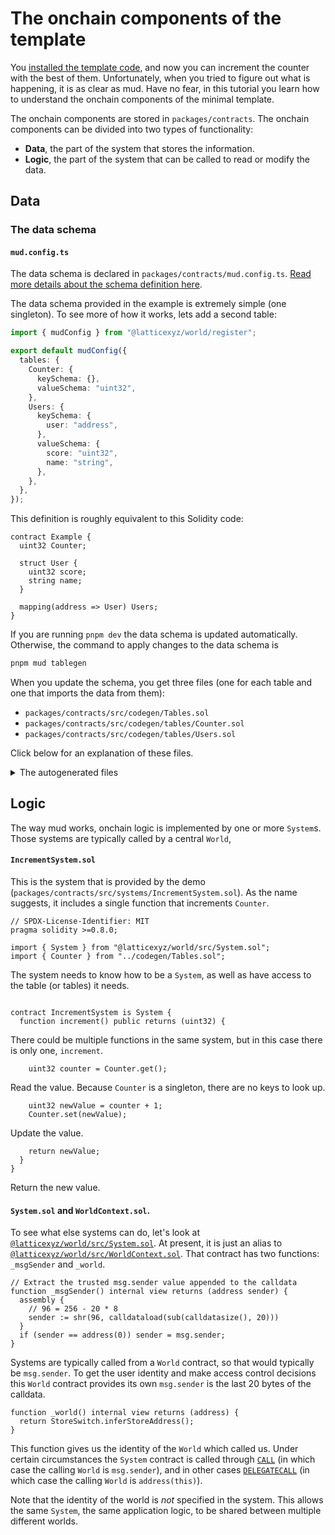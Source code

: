 # The onchain components of the template

You [installed the template code](/quick-start), and now you can increment the counter with the best of them.
Unfortunately, when you tried to figure out what is happening, it is as clear as mud.
Have no fear, in this tutorial you learn how to understand the onchain components of the minimal template.

The onchain components are stored in `packages/contracts`.
The onchain components can be divided into two types of functionality:

- **Data**, the part of the system that stores the information.
- **Logic**, the part of the system that can be called to read or modify the data.

## Data

### The data schema

#### `mud.config.ts`

The data schema is declared in `packages/contracts/mud.config.ts`.
[Read more details about the schema definition here](/world/config#global-configuration-keys).

The data schema provided in the example is extremely simple (one singleton).
To see more of how it works, lets add a second table:

```ts filename="mud.config.ts" copy
import { mudConfig } from "@latticexyz/world/register";

export default mudConfig({
  tables: {
    Counter: {
      keySchema: {},
      valueSchema: "uint32",
    },
    Users: {
      keySchema: {
        user: "address",
      },
      valueSchema: {
        score: "uint32",
        name: "string",
      },
    },
  },
});
```

This definition is roughly equivalent to this Solidity code:

```solidity
contract Example {
  uint32 Counter;

  struct User {
    uint32 score;
    string name;
  }

  mapping(address => User) Users;
}
```

If you are running `pnpm dev` the data schema is updated automatically.
Otherwise, the command to apply changes to the data schema is

```sh copy
pnpm mud tablegen
```

When you update the schema, you get three files (one for each table and one that imports the data from them):

- `packages/contracts/src/codegen/Tables.sol`
- `packages/contracts/src/codegen/tables/Counter.sol`
- `packages/contracts/src/codegen/tables/Users.sol`

Click below for an explanation of these files.

<details>
<summary>The autogenerated files</summary>
  
#### `Tables.sol`

```solidity filename="Tables.sol"
// SPDX-License-Identifier: MIT
pragma solidity >=0.8.0;

/* Autogenerated file. Do not edit manually. */

import { Counter, CounterTableId } from "./tables/Counter.sol";
import { Users, UsersData, UsersTableId } from "./tables/Users.sol";
```

This file just imports the definitions of all the tables defined in the schema.

#### `Counter.sol`

```solidity
// SPDX-License-Identifier: MIT
pragma solidity >=0.8.0;

/* Autogenerated file. Do not edit manually. */

// Import schema type
import { SchemaType } from "@latticexyz/schema-type/src/solidity/SchemaType.sol";

// Import store internals
import { IStore } from "@latticexyz/store/src/IStore.sol";
import { StoreSwitch } from "@latticexyz/store/src/StoreSwitch.sol";
import { StoreCore } from "@latticexyz/store/src/StoreCore.sol";
import { Bytes } from "@latticexyz/store/src/Bytes.sol";
import { Memory } from "@latticexyz/store/src/Memory.sol";
import { SliceLib } from "@latticexyz/store/src/Slice.sol";
import { EncodeArray } from "@latticexyz/store/src/tightcoder/EncodeArray.sol";
import { Schema, SchemaLib } from "@latticexyz/store/src/Schema.sol";
import { PackedCounter, PackedCounterLib } from "@latticexyz/store/src/PackedCounter.sol";
```

These are various definitions required for a mud table.
You don't typically need to worry about them.

```solidity
bytes32 constant _tableId = bytes32(abi.encodePacked(bytes16(""), bytes16("Counter")));
bytes32 constant CounterTableId = _tableId;
```

One advantage of mud is that the metadata, the information that describes the data we are managing, is available onchain.
For table IDs the first sixteen characters are the namespace of the table, followed by sixteen characters of the name of the table itself.
The default namespace is empty.

```solidity
library Counter {
  /** Get the table's value schema */
  function getValueSchema() internal pure returns (Schema) {
    SchemaType[] memory _valueSchema = new SchemaType[](1);
    _valueSchema[0] = SchemaType.UINT32;

    return SchemaLib.encode(_valueSchema);
  }

  function getKeySchema() internal pure returns (Schema) {
    SchemaType[] memory _keySchema = new SchemaType[](0);

    return SchemaLib.encode(_keySchema);
  }
```

These two functions return the schema, the different types of fields, for the value and the key.
In this case, there is nothing in the key because the table only has a single row.

[The list of field types is available here](https://github.com/latticexyz/mud/blob/main/packages/schema-type/src/solidity/SchemaType.sol#L9).

```solidity
/** Get the table's metadata */
function getMetadata() internal pure returns (string memory, string[] memory) {
  string[] memory _fieldNames = new string[](1);
  _fieldNames[0] = "value";
  return ("Counter", _fieldNames);
}
```

This function returns the name of the table and the names of the fields in it.
In this case there is only one, and as we didn't specify the name in `mud.config.ts` it is called by the default, `value`.

```solidity
/** Register the table's schema */
function registerSchema() internal {
  StoreSwitch.registerSchema(_tableId, getSchema(), getKeySchema());
}

/** Register the table's schema (using the specified store) */
function registerSchema(IStore _store) internal {
  _store.registerSchema(_tableId, getSchema(), getKeySchema());
}
```

These two functions register the schema, either to the default `Store` (`StoreSwitch`) or to one given as a parameter.

```solidity
/** Set the table's metadata */
function setMetadata() internal {
  (string memory _tableName, string[] memory _fieldNames) = getMetadata();
  StoreSwitch.setMetadata(_tableId, _tableName, _fieldNames);
}

/** Set the table's metadata (using the specified store) */
function setMetadata(IStore _store) internal {
  (string memory _tableName, string[] memory _fieldNames) = getMetadata();
  _store.setMetadata(_tableId, _tableName, _fieldNames);
}
```

These two functions register the metadata, the table and column names, either to the default `Store` (`StoreSwitch`) or to one given as a parameter.

```solidity
/** Get value */
function get() internal view returns (uint32 value) {
  bytes32[] memory _keyTuple = new bytes32[](0);

  bytes memory _blob = StoreSwitch.getField(_tableId, _keyTuple, 0);
  return (uint32(Bytes.slice4(_blob, 0)));
}

/** Get value (using the specified store) */
function get(IStore _store) internal view returns (uint32 value) {
  bytes32[] memory _keyTuple = new bytes32[](0);

  bytes memory _blob = _store.getField(_tableId, _keyTuple, 0);
  return (uint32(Bytes.slice4(_blob, 0)));
}
```

These two functions read the value.
In this case there is only one value and there are no keys, so they just get the first entry, the one with index zero.

```solidity
/** Set value */
function set(uint32 value) internal {
  bytes32[] memory _keyTuple = new bytes32[](0);

  StoreSwitch.setField(_tableId, _keyTuple, 0, abi.encodePacked((value)));
}

/** Set value (using the specified store) */
function set(IStore _store, uint32 value) internal {
  bytes32[] memory _keyTuple = new bytes32[](0);

  _store.setField(_tableId, _keyTuple, 0, abi.encodePacked((value)));
}
```

These two functions overwrite the value.

```solidity
/** Tightly pack full data using this table's schema */
function encode(uint32 value) internal view returns (bytes memory) {
  return abi.encodePacked(value);
}

/** Encode keys as a bytes32 array using this table's schema */
function encodeKeyTuple() internal pure returns (bytes32[] memory _keyTuple) {
  _keyTuple = new bytes32[](0);
}
```

Utility functions to encode a value.

```solidity

  /* Delete all data for given keys */
  function deleteRecord() internal {
    bytes32[] memory _keyTuple = new bytes32[](0);

    StoreSwitch.deleteRecord(_tableId, _keyTuple);
  }

  /* Delete all data for given keys (using the specified store) */
  function deleteRecord(IStore _store) internal {
    bytes32[] memory _keyTuple = new bytes32[](0);

    _store.deleteRecord(_tableId, _keyTuple);
  }
}
```

These functions delete the value.
Normally it would be the value associated with the a key provided as a paramter, but in this case there is no parameter.

#### `Users.sol`

This file is very similar to `Counter.sol`, so I will only explain the parts that are different.

```solidity
struct UsersData {
  uint32 score;
  string name;
}
```

A struct to hold all the schema fields.
By default this struct is created whenever there are multiple input fields.

```solidity
function getKeySchema() internal pure returns (Schema) {
  SchemaType[] memory _schema = new SchemaType[](1);
  _schema[0] = SchemaType.ADDRESS;

  return SchemaLib.encode(_schema);
}
```

In contrast to `Counter`, this table does have a key, so it has a real key schema.

```solidity
  /** Get score */
  function getScore(address user) internal view returns (uint32 score) {
    bytes32[] memory _keyTuple = new bytes32[](1);
    _keyTuple[0] = bytes32(uint256(uint160(user)));

    bytes memory _blob = StoreSwitch.getField(_tableId, _keyTuple, 0);
    return (uint32(Bytes.slice4(_blob, 0)));
  }

  /** Get score (using the specified store) */
  function getScore(IStore _store, address user) internal view returns (uint32 score) {
     ...
  }

  /** Set score */
  function setScore(address user, uint32 score) internal {
    bytes32[] memory _keyTuple = new bytes32[](1);
    _keyTuple[0] = bytes32(uint256(uint160(user)));

    StoreSwitch.setField(_tableId, _keyTuple, 0, abi.encodePacked((score)));
  }

  /** Set score (using the specified store) */
  function setScore(IStore _store, address user, uint32 score) internal {
     ...
  }

  /** Get name */
  function getName(address user) internal view returns (string memory name) {
     ...
  }

  /** Get name (using the specified store) */
  function getName(IStore _store, address user) internal view returns (string memory name) {
     ...
  }

  /** Set name */
  function setName(address user, string memory name) internal {
     ...
  }

  /** Set name (using the specified store) */
  function setName(IStore _store, address user, string memory name) internal {
     ...
  }
```

When there are multiple fields in the record, `get` and `set` functions are provided for each field.

```solidity
  /** Get the length of name */
  function lengthName(address user) internal view returns (uint256) {
    bytes32[] memory _keyTuple = new bytes32[](1);
    _keyTuple[0] = bytes32(uint256(uint160(user)));

    uint256 _byteLength = StoreSwitch.getFieldLength(_tableId, _keyTuple, 1, getSchema());
    return _byteLength / 1;
  }

  /** Get the length of name (using the specified store) */
  function lengthName(IStore _store, address user) internal view returns (uint256) {
    ...
    uint256 _byteLength = _store.getFieldLength(_tableId, _keyTuple, 1, getSchema());
    return _byteLength / 1;
  }
```

A string is an array, so `Name` also gets the functions that arrays get - for example, the function to get the array length.
The division by one is because strings are one byte per character.

```solidity
  /** Get an item of name (unchecked, returns invalid data if index overflows) */
  function getItemName(address user, uint256 _index) internal view returns (string memory) {
    bytes32[] memory _keyTuple = new bytes32[](1);
    _keyTuple[0] = bytes32(uint256(uint160(user)));

    bytes memory _blob = StoreSwitch.getFieldSlice(_tableId, _keyTuple, 1, getSchema(), _index * 1, (_index + 1) * 1);
    return (string(_blob));
  }

  /** Get an item of name (using the specified store) (unchecked, returns invalid data if index overflows) */
  function getItemName(IStore _store, address user, uint256 _index) internal view returns (string memory) {
    ...
    bytes memory _blob = _store.getFieldSlice(_tableId, _keyTuple, 1, getSchema(), _index * 1, (_index + 1) * 1);
    return (string(_blob));
  }
```

Another array function, this one gets the n'th item (in this case, character).

```solidity
  /** Push a slice to name */
  function pushName(address user, string memory _slice) internal {
    bytes32[] memory _keyTuple = new bytes32[](1);
    _keyTuple[0] = bytes32(uint256(uint160(user)));

    StoreSwitch.pushToField(_tableId, _keyTuple, 1, bytes((_slice)));
  }

  /** Push a slice to name (using the specified store) */
  function pushName(IStore _store, address user, string memory _slice) internal {
    ...
    _store.pushToField(_tableId, _keyTuple, 1, bytes((_slice)));
  }

  /** Pop a slice from name */
  function popName(address user) internal {
    bytes32[] memory _keyTuple = new bytes32[](1);
    _keyTuple[0] = bytes32(uint256(uint160(user)));

    StoreSwitch.popFromField(_tableId, _keyTuple, 1, 1);
  }

  /** Pop a slice from name (using the specified store) */
  function popName(IStore _store, address user) internal {
    ...
    _store.popFromField(_tableId, _keyTuple, 1, 1);
  }
```

Add and remove items from the end of the array.

```solidity
  /** Update a slice of name at `_index` */
  function updateName(address user, uint256 _index, string memory _slice) internal {
    bytes32[] memory _keyTuple = new bytes32[](1);
    _keyTuple[0] = bytes32(uint256(uint160(user)));

    StoreSwitch.updateInField(_tableId, _keyTuple, 1, _index * 1, bytes((_slice)));
  }

  /** Update a slice of name (using the specified store) at `_index` */
  function updateName(IStore _store, address user, uint256 _index, string memory _slice)
 internal {
    ...
    _store.updateInField(_tableId, _keyTuple, 1, _index * 1, bytes((_slice)));
  }
```

Update a slice of the "array".

```solidity
  /** Get the full data */
  function get(address user) internal view returns (UsersData memory _table) {
    bytes32[] memory _keyTuple = new bytes32[](1);
    _keyTuple[0] = bytes32(uint256(uint160(user)));

    bytes memory _blob = StoreSwitch.getRecord(_tableId, _keyTuple, getSchema());
    return decode(_blob);
  }

  /** Get the full data (using the specified store) */
  function get(IStore _store, address user) internal view returns (UsersData memory _tab
le) {
    ....
    bytes memory _blob = _store.getRecord(_tableId, _keyTuple, getSchema());
    return decode(_blob);
  }

  /** Set the full data using individual values */
  function set(address user, uint32 score, string memory name) internal {
    bytes memory _data = encode(score, name);

    bytes32[] memory _keyTuple = new bytes32[](1);
    _keyTuple[0] = bytes32(uint256(uint160(user)));

    StoreSwitch.setRecord(_tableId, _keyTuple, _data);
  }

  /** Set the full data using individual values (using the specified store) */
  function set(IStore _store, address user, uint32 score, string memory name) internal {
    ...
    _store.setRecord(_tableId, _keyTuple, _data);
  }

  /** Set the full data using the data struct */
  function set(address user, UsersData memory _table) internal {
    set(user, _table.score, _table.name);
  }

  /** Set the full data using the data struct (using the specified store) */
  function set(IStore _store, address user, UsersData memory _table) internal {
    set(_store, user, _table.score, _table.name);
  }
```

Get and set the entire row of user data.

```solidity
/** Decode the tightly packed blob using this table's schema */
function decode(bytes memory _blob) internal view returns (UsersData memory _table) {
  // 4 is the total byte length of static data
  PackedCounter _encodedLengths = PackedCounter.wrap(Bytes.slice32(_blob, 4));

  _table.score = (uint32(Bytes.slice4(_blob, 0)));

  // Store trims the blob if dynamic fields are all empty
  if (_blob.length > 4) {
    uint256 _start;
    // skip static data length + dynamic lengths word
    uint256 _end = 36;

    _start = _end;
    _end += _encodedLengths.atIndex(0);
    _table.name = (string(SliceLib.getSubslice(_blob, _start, _end).toBytes()));
  }
}
```

The first four bytes are the `uint32` score, which is always present.
The `string` name, however, might be empty, in which case nothing will be returned there.
If there is a name, it is encoded in the standard Ethereum manner for strings, a 32 byte length followed by the data.

```solidity
/** Tightly pack full data using this table's schema */
function encode(uint32 score, string memory name) internal view returns (bytes memory) {
  uint40[] memory _counters = new uint40[](1);
  _counters[0] = uint40(bytes(name).length);
  PackedCounter _encodedLengths = PackedCounterLib.pack(_counters);

  return abi.encodePacked(score, _encodedLengths.unwrap(), bytes((name)));
}

/** Encode keys as a bytes32 array using this table's schema */
function encodeKeyTuple(address user) internal pure returns (bytes32[] memory _keyTuple) {
  _keyTuple = new bytes32[](1);
  _keyTuple[0] = bytes32(uint256(uint160(user)));
}
```

These functions encode data so it can be treated as an array of Ethereum values (256 bits = 32 bytes).

</details>

## Logic

The way mud works, onchain logic is implemented by one or more `System`s.
Those systems are typically called by a central `World`,

#### `IncrementSystem.sol`

This is the system that is provided by the demo (`packages/contracts/src/systems/IncrementSystem.sol`).
As the name suggests, it includes a single function that increments `Counter`.

```solidity
// SPDX-License-Identifier: MIT
pragma solidity >=0.8.0;

import { System } from "@latticexyz/world/src/System.sol";
import { Counter } from "../codegen/Tables.sol";
```

The system needs to know how to be a `System`, as well as have access to the table (or tables) it needs.

```solidity

contract IncrementSystem is System {
  function increment() public returns (uint32) {
```

There could be multiple functions in the same system, but in this case there is only one, `increment`.

```solidity
    uint32 counter = Counter.get();
```

Read the value. Because `Counter` is a singleton, there are no keys to look up.

```solidity
    uint32 newValue = counter + 1;
    Counter.set(newValue);
```

Update the value.

```solidity
    return newValue;
  }
}
```

Return the new value.

#### `System.sol` and `WorldContext.sol`.

To see what else systems can do, let's look at [`@latticexyz/world/src/System.sol`](https://github.com/latticexyz/mud/blob/main/packages/world/src/System.sol).
At present, it is just an alias to [`@latticexyz/world/src/WorldContext.sol`](https://github.com/latticexyz/mud/blob/main/packages/world/src/WorldContext.sol).
That contract has two functions: `_msgSender` and `_world`.

```solidity
// Extract the trusted msg.sender value appended to the calldata
function _msgSender() internal view returns (address sender) {
  assembly {
    // 96 = 256 - 20 * 8
    sender := shr(96, calldataload(sub(calldatasize(), 20)))
  }
  if (sender == address(0)) sender = msg.sender;
}
```

Systems are typically called from a `World` contract, so that would typically be `msg.sender`.
To get the user identity and make access control decisions this `World` contract provides its own `msg.sender`
is the last 20 bytes of the calldata.

```solidity
function _world() internal view returns (address) {
  return StoreSwitch.inferStoreAddress();
}
```

This function gives us the identity of the `World` which called us.
Under certain circumstances the `System` contract is called through [`CALL`](https://mirror.xyz/frimoldi.eth/5RObAeE1sPNeEzyGU9gU0olBtVJqnj0MYkJCVtVNGV0) (in which case the calling `World` is `msg.sender`), and in other cases [`DELEGATECALL`](https://mirror.xyz/frimoldi.eth/5RObAeE1sPNeEzyGU9gU0olBtVJqnj0MYkJCVtVNGV0) (in which case the calling `World` is `address(this)`).

Note that the identity of the world is _not_ specified in the system.
This allows the same `System`, the same application logic, to be shared between multiple different worlds.
